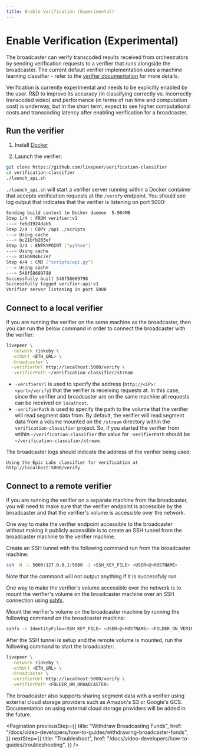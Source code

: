 ```yaml
---
title: Enable Verification (Experimental)
---
```


# Enable Verification (Experimental)

The broadcaster can verify transcoded results received from orchestrators by
sending verification requests to a verifier that runs alongside the broadcaster.
The current default verifier implementation uses a machine learning classifier -
refer to the
[verifier documentation](https://github.com/livepeer/verification-classifier)
for more details.

Verification is currently experimental and needs to be explicitly enabled by the
user. R&D to improve its accuracy (in classifying correctly vs. incorrectly
transcoded video) and performance (in terms of run time and computation cost) is
underway, but in the short term, expect to see higher computational costs and
transcoding latency after enabling verification for a broadcaster.

## Run the verifier

1. Install [Docker](https://docs.docker.com/install/)

2. Launch the verifier:

```bash
git clone https://github.com/livepeer/verification-classifier
cd verification-classifier
./launch_api.sh
```

`./launch_api.sh` will start a verifier server running within a Docker container
that accepts verification requests at the `/verify` endpoint. You should see log
output that indicates that the verifier is listening on port 5000:

```bash
Sending build context to Docker daemon  5.904MB
Step 1/4 : FROM verifier:v1
---> fe5d1924dab5
Step 2/4 : COPY /api ./scripts
---> Using cache
---> bc21bfb203ef
Step 3/4 : ENTRYPOINT ["python"]
---> Using cache
---> 816b804bc7e7
Step 4/4 : CMD ["scripts/api.py"]
---> Using cache
---> 548f58689798
Successfully built 548f58689798
Successfully tagged verifier-api:v1
Verifier server listening in port 5000
```

## Connect to a local verifier

If you are running the verifier on the same machine as the broadcaster, then you
can run the below command in order to connect the broadcaster with the verifier:

```bash
livepeer \
  -network rinkeby \
  -ethUrl <ETH_URL> \
  -broadcaster \
  -verifierUrl http://localhost:5000/verify \
  -verifierPath ~/verification-classifier/stream
```

- `-verifierUrl` is used to specify the address (`http://<IP>:<port>/verify`)
  that the verifier is receiving requests at. In this case, since the verifier
  and broadcaster are on the same machine all requests can be received on
  `localhost`.
- `-verifierPath` is used to specify the path to the volume that the verifier
  will read segment data from. By default, the verifier will read segment data
  from a volume mounted on the `/stream` directory within the
  `verification-classifier` project. So, if you started the verifier from within
  `~/verification-classifier` the value for `-verifierPath` should be
  `~/verification-classifier/stream`.

The broadcaster logs should indicate the address of the verifier being used:

```
Using the Epic Labs classifier for verification at http://localhost:5000/verify
```

## Connect to a remote verifier

If you are running the verifier on a separate machine from the broadcaster, you
will need to make sure that the verifier endpoint is accessible by the
broadcaster and that the verifier's volume is accessible over the network.

One way to make the verifier endpoint accessible to the broadcaster without
making it publicly accessible is to create an SSH tunnel from the broadcaster
machine to the verifier machine.

Create an SSH tunnel with the following command run from the broadcaster
machine:

```bash
ssh -N -L 5000:127.0.0.1:5000 -i <SSH_KEY_FILE> <USER>@<HOSTNAME>
```

Note that the command will not output anything if it is successfuly run.

One way to make the verifier's volume accessible over the network is to mount
the verifier's volume on the broadcaster machine over an SSH connection using
[sshfs](https://github.com/libfuse/sshfs).

Mount the verifier's volume on the broadcaster machine by running the following
command on the broadcaster machine:

```bash
sshfs -o IdentityFile=<SSH_KEY_FILE> <USER>@<HOSTNAME>:<FOLDER_ON_VERIFIER> <FOLDER_ON_BROADCASTER>
```

After the SSH tunnel is setup and the remote volume is mounted, run the
following command to start the broadcaster:

```bash
livepeer \
  -network rinkeby \
  -ethUrl <ETH_URL> \
  -broadcaster \
  -verifierUrl http://localhost:5000/verify \
  -verifierPath <FOLDER_ON_BROADCASTER>
```

The broadcaster also supports sharing segment data with a verifier using
external cloud storage providers such as Amazon's S3 or Google's GCS.
Documentation on using external cloud storage providers will be added in the
future.

<Pagination
  previousStep={{
    title: "Withdraw Broadcasting Funds",
    href: "/docs/video-developers/how-to-guides/withdrawing-broadcaster-funds",
  }}
  nextStep={{
    title: "Troubleshoot",
    href: "/docs/video-developers/how-to-guides/troubleshooting",
  }}
/>
